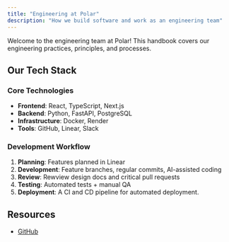 ```yaml
---
title: "Engineering at Polar"
description: "How we build software and work as an engineering team"
---
```


Welcome to the engineering team at Polar! This handbook covers our engineering practices, principles, and processes.

## Our Tech Stack

### Core Technologies
- **Frontend**: React, TypeScript, Next.js
- **Backend**: Python, FastAPI, PostgreSQL
- **Infrastructure**: Docker, Render
- **Tools**: GitHub, Linear, Slack

### Development Workflow
1. **Planning**: Features planned in Linear
2. **Development**: Feature branches, regular commits, AI-assisted coding
3. **Review**: Rewview design docs and critical pull requests
4. **Testing**: Automated tests + manual QA
5. **Deployment**: A CI and CD pipeline for automated deployment.

## Resources

- [GitHub](https://github.com/polarsource)
